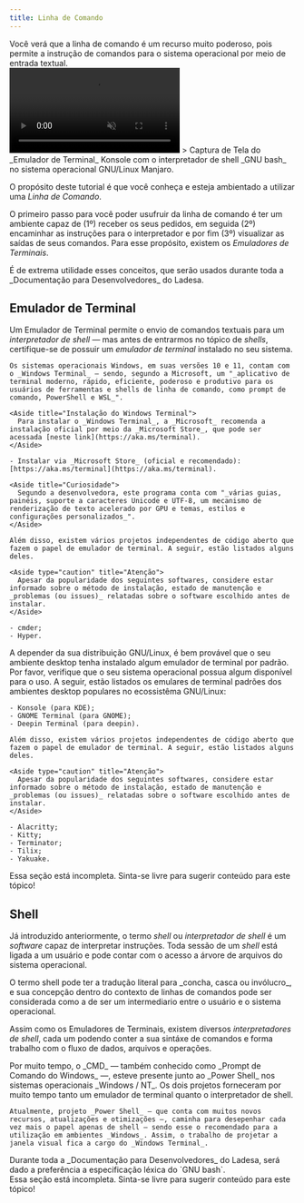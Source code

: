 ```yaml
---
title: Linha de Comando
---
```




<Aside type="tip" title="Este tutorial é sobre a Linha de Comando">
  Você verá que a linha de comando é um recurso muito poderoso, pois permite a instrução de comandos para o sistema operacional por meio de entrada textual.
</Aside>

<video controls loop muted autoplay>
  <source src="/assets/dev-tutorials-command-line/terminal-emulator-konsole-with-bash.mp4" type="video/mp4" />
</video>
> Captura de Tela do _Emulador de Terminal_ Konsole com o interpretador de shell _GNU bash_ no sistema operacional GNU/Linux Manjaro.

O propósito deste tutorial é que você conheça e esteja ambientado a utilizar uma _Linha de Comando_. 


O primeiro passo para você poder usufruir da linha de comando é ter um ambiente capaz de (1º) receber os seus pedidos, em seguida (2º) encaminhar as instruções para o interpretador e por fim (3º) visualizar as saídas de seus comandos. Para esse propósito, existem os _Emuladores de Terminais_.

<Aside  title="Saiba!">
  É de extrema utilidade esses conceitos, que serão usados durante toda a _Documentação para Desenvolvedores_ do Ladesa.
</Aside>

## Emulador de Terminal

Um Emulador de Terminal permite o envio de comandos textuais para um _interpretador de shell_ — mas antes de entrarmos no tópico de _shells_, certifique-se de possuir um _emulador de terminal_ instalado no seu sistema.

<Tabs syncKey="operatingSystem">
  <TabItem label="Windows" icon="seti:windows">

    Os sistemas operacionais Windows, em suas versões 10 e 11, contam com o _Windows Terminal_ — sendo, segundo a Microsoft, um "_aplicativo de terminal moderno, rápido, eficiente, poderoso e produtivo para os usuários de ferramentas e shells de linha de comando, como prompt de comando, PowerShell e WSL_".

    <Aside title="Instalação do Windows Terminal">
      Para instalar o _Windows Terminal_, a _Microsoft_ recomenda a instalação oficial por meio da _Microsoft Store_, que pode ser acessada [neste link](https://aka.ms/terminal).
    </Aside>

    - Instalar via _Microsoft Store_ (oficial e recomendado): [https://aka.ms/terminal](https://aka.ms/terminal).

    <Aside title="Curiosidade">
      Segundo a desenvolvedora, este programa conta com "_várias guias, painéis, suporte a caracteres Unicode e UTF-8, um mecanismo de renderização de texto acelerado por GPU e temas, estilos e configurações personalizados_".
    </Aside>

    Além disso, existem vários projetos independentes de código aberto que fazem o papel de emulador de terminal. A seguir, estão listados alguns deles.

    <Aside type="caution" title="Atenção">
      Apesar da popularidade dos seguintes softwares, considere estar informado sobre o método de instalação, estado de manutenção e _problemas (ou issues)_ relatadas sobre o software escolhido antes de instalar.
    </Aside>

    - cmder;
    - Hyper.
  </TabItem>
  <TabItem label="GNU/Linux" icon="linux">
    A depender da sua distribuição GNU/Linux, é bem provável que o seu ambiente desktop tenha instalado algum emulador de terminal por padrão. Por favor, verifique que o seu sistema operacional possua algum disponível para o uso. A seguir, estão listados os emulares de terminal padrões dos ambientes desktop populares no ecossistêma GNU/Linux:

    - Konsole (para KDE);
    - GNOME Terminal (para GNOME);
    - Deepin Terminal (para deepin).

    Além disso, existem vários projetos independentes de código aberto que fazem o papel de emulador de terminal. A seguir, estão listados alguns deles.

    <Aside type="caution" title="Atenção">
      Apesar da popularidade dos seguintes softwares, considere estar informado sobre o método de instalação, estado de manutenção e _problemas (ou issues)_ relatadas sobre o software escolhido antes de instalar.
    </Aside>

    - Alacritty;
    - Kitty;
    - Terminator;
    - Tilix;
    - Yakuake. 
  </TabItem>
  <TabItem label="macOS" icon="apple">
    <Aside type="caution" title="Documentação Incompleta">
      Essa seção está incompleta. Sinta-se livre para sugerir conteúdo para este tópico!
    </Aside>
  </TabItem>
</Tabs>

## Shell

Já introduzido anteriormente, o termo _shell_ ou _interpretador de shell_ é um _software_ capaz de interpretar instruções. Toda sessão de um _shell_ está ligada a um usuário e pode contar com o acesso a árvore de arquivos do sistema operacional.

<Aside title="Curiosidade">
  O termo shell pode ter a tradução literal para _concha, casca ou invólucro_, e sua concepção dentro do contexto de linhas de comandos pode ser considerada como a de ser um intermediario entre o usuário e o sistema operacional.
</Aside>

Assim como os Emuladores de Terminais, existem diversos _interpretadores de shell_, cada um podendo conter a sua sintáxe de comandos e forma trabalho com o fluxo de dados, arquivos e operações. 


<Tabs syncKey="operatingSystem">
  <TabItem label="Windows" icon="seti:windows">
    Por muito tempo, o _CMD_ — também conhecido como _Prompt de Comando do Windows_ —, esteve presente junto ao _Power Shell_ nos sistemas operacionais _Windows / NT_. Os dois projetos forneceram por muito tempo tanto um emulador de terminal quanto o interpretador de shell.
    
    Atualmente, projeto _Power Shell_ — que conta com muitos novos recursos, atualizações e otimizações —, caminha para desepenhar cada vez mais o papel apenas de shell — sendo esse o recomendado para a utilização em ambientes _Windows_. Assim, o trabalho de projetar a janela visual fica a cargo do _Windows Terminal_.
  </TabItem>
  <TabItem label="GNU/Linux" icon="linux">
  </TabItem>
  <TabItem label="macOS" icon="apple">
  </TabItem>
</Tabs>

<Aside type="tip" title="Saiba!">
  Durante toda a _Documentação para Desenvolvedores_ do Ladesa, será dado a preferência a especificação léxica do `GNU bash`.
</Aside>

<Aside type="caution" title="Documentação Incompleta">
  Essa seção está incompleta. Sinta-se livre para sugerir conteúdo para este tópico!
</Aside>

